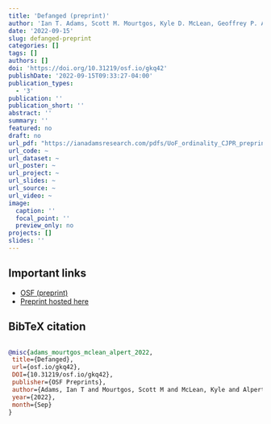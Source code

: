 ```yaml
---
title: 'Defanged (preprint)'
author: 'Ian T. Adams, Scott M. Mourtgos, Kyle D. McLean, Geoffrey P. Alpert'
date: '2022-09-15'
slug: defanged-preprint
categories: []
tags: []
authors: []
doi: 'https://doi.org/10.31219/osf.io/gkq42'
publishDate: '2022-09-15T09:33:27-04:00'
publication_types:
  - '3'
publication: ''
publication_short: ''
abstract: ''
summary: ''
featured: no
draft: no
url_pdf: "https://ianadamsresearch.com/pdfs/UoF_ordinality_CJPR_preprint.pdf"
url_code: ~
url_dataset: ~
url_poster: ~
url_project: ~
url_slides: ~
url_source: ~
url_video: ~
image:
  caption: ''
  focal_point: ''
  preview_only: no
projects: []
slides: ''
---
```


## Important links

- [OSF (preprint)](https://osf.io/gkq42/)
- [Preprint hosted here](/pdfs/defanged_preprint.pdf)



## BibTeX citation

```bibtex

@misc{adams_mourtgos_mclean_alpert_2022,
 title={Defanged},
 url={osf.io/gkq42},
 DOI={10.31219/osf.io/gkq42},
 publisher={OSF Preprints},
 author={Adams, Ian T and Mourtgos, Scott M and McLean, Kyle and Alpert, Geoffrey P},
 year={2022},
 month={Sep}
}
```


